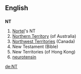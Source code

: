 ==English==
==={{initialism}}===
'''NT'''

{{wikipedia|Nortel}}
# [[w:Nortel|Nortel]]'s {{stock symbol}} NT
#[[Northern Territory]] (of Australia)
#[[Northwest Territories]] (Canada)
# New Testament (Bible)
# New Territories (of Hong Kong)
# [[neurotensin]]

[[de:NT]]